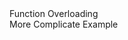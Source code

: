 
<section>
  <SectionTitle>Function Overloading</SectionTitle>
</section>

<section>
  <PreCode
    code={fs.readFileSync(__dirname + '/function-overloading.ts')}
    language="typescript"
  ></PreCode>
  <div className="fragment fade-in">
    <ExternalLink href="https://bitbucket.org/mathildetech/alauda-common-snippet/src/master/projects/alauda-common-lib/src/lib/permission/k8s-permission.service.ts#lines-46:208">
      More Complicate Example
    </ExternalLink>
  </div>
</section>
